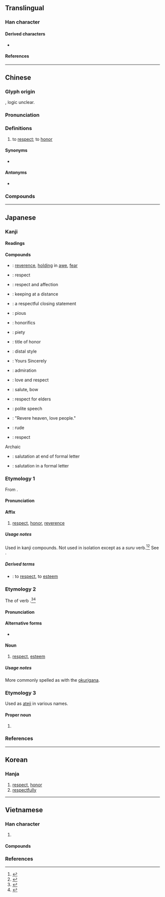 {{also|茍}}
{{character info/new}}
{{character info|0x2F8C9}}
==Translingual==

===Han character===
{{Han char|rn=66|rad=攴|as=09|asmj+=08|sn=13|snmj+=12|four=48640|canj=TROK|ids=⿰苟攵(GJKV),⿰茍攵(HT)}}

====Derived characters====
* {{l|mul|[[警]], [[驚]], [[擎]], [[憼]], [[擏]], [[儆]], [[㯳]], [[璥]], [[曔]], [[檠]], [[蟼]], [[㢣]], [[䜘]], [[𠧂]], [[𢢩]], [[𤀂]], [[𫱻]], [[𢐧]], [[𩼃]], [[𫄿]]}}

====References====
{{wikidata|Q54911429}}
{{Han ref|kx=0473.350|dkj=13285|dj=0826.170|hdz=21466.020|uh=656C}}
{{Han ref|uh=2F8C9}}

----

==Chinese==
{{zh-forms}}

===Glyph origin===
{{Han etym}}
{{Han compound|茍|攵|ls=ic}}, logic unclear.

===Pronunciation===
{{zh-pron
|m=jìng
|m-s=
|c=ging3
|c-t=
|g=
|h=pfs=kin
|j=
|mb=ge̿ng
|md=
|mn=kèng
|mn-t=gêng3
|w=
|x=
|mc=y
|oc=y
|ma=
|cat=n,adv
}}

===Definitions===
{{zh-hanzi}}

# to [[respect]]; to [[honor]]

====Synonyms====
* {{zh-l|尊}}

====Antonyms====
* {{zh-l|鄙|to scorn}}

===Compounds===
{{zh-der|不敬|孝敬|恭敬|慎始敬終|恭恭敬敬|忠敬|忒敬思|彌敬|廝敬廝愛|屈尊敬賢|尊敬|最敬禮|奩敬|奠敬|主敬存誠|大不敬|回敬|廝抬廝敬|崇敬|可敬|失敬|敬老恤貧|敬慕|敬請|敬陪末坐|敬謹|敬奉|敬重|敬佩|敬老尊賢|敬賢禮士|敬小慎微|敬賢|敬祝|敬神|敬老院|敬謝不敏|敬心|潔敬|相敬如賓|敬業樂群|敬同|畢恭畢敬|敬酒|敬上愛下|敬亭山|敬身|敬天愛民|敬懇者|欽敬|敬辭|敬事房|程敬|敬老節|敬稟者|敬懼|敬禮|敬業|敬服|敬事不暇|敬若神明|敬啟者|梁敬帝|敬老慈幼|敬稱|敬頌|敬諾|用代楮敬|敬悉|敬畏|敬姜猶績|敬愛|無以為敬|炭敬|敬上|敬業精神|敬慎|敬虔主義|敬謝|敬詞|楮敬|敬授人時|憐貧敬老|敬陪末座|敬之|敬思|敬而遠之|敬老憐貧|敬時愛日|敬意|敬事|敬仰|敬肅者|贄敬|肅然起敬|虔敬|茶敬|誠敬|輕財敬士|節敬|誠心敬意|菲敬|起敬|脩敬|致敬|莊敬自強|至敬無文|敬信|莊敬}}

----

==Japanese==

===Kanji===
{{ja-kanji|grade=6|rs=攴09}}

====Readings====
{{ja-readings
|goon=きょう<きやう
|kanon=けい
|kun=うやま-う
|nanori=け, たか, たかし, たけ, とし, のり, ひろ, ゆき, よし
}}

====Compounds====
{{der-top|Compounds}}
* {{ja-r|敬畏|けい.い}}: [[reverence]], [[holding]] in [[awe]], [[fear]]
* {{ja-r|敬意|けい.い}}: respect
* {{ja-r|敬愛|けいあい}}: respect and affection
* {{ja-r|敬遠|けいえん}}: keeping at a distance
* {{ja-r|敬具|けいぐ}}: a respectful closing statement
* {{ja-r|敬虔|けいけん}}: pious
* {{ja-r|敬語|けいご}}: honorifics
* {{ja-r|敬神|けいしん}}: piety
* {{ja-r|敬称|けいしょう}}: title of honor
* {{ja-r|敬体|けいたい}}: distal style
{{der-mid}}
* {{ja-r|敬白|けいはく}}: Yours Sincerely
* {{ja-r|敬服|けいふく}}: admiration
* {{ja-r|敬慕|けいぼ}}: love and respect
* {{ja-r|敬礼|けいれい}}: salute, bow
* {{ja-r|敬老|けいろう}}: respect for elders
* {{ja-r|敬譲語|けいじょうご}}: polite speech
* {{ja-r|敬天愛人|けいてん あいじん}}: "Revere heaven, love people."
* {{ja-r|失敬|しっけい}}: rude
* {{ja-r|尊敬|そんけい}}: respect
Archaic
* {{ja-r|敬啓|けいけい}}: salutation at end of formal letter
* {{ja-r|敬呈|けいてい}}: salutation in a formal letter
{{der-bottom}}

===Etymology 1===
{{ja-kanjitab|yomi=o|けい}}
From {{etyl|ltc|ja|sort=けい}} {{m|zh|敬|tr=kjæng<sup>H</sup>||respectful}}.

====Pronunciation====
{{ja-pron|yomi=kanon|けい}}

====Affix====
{{ja-pos|affix|けい}}

# [[respect]], [[honor]], [[reverence]]

=====Usage notes=====
Used in kanji compounds. Not used in isolation except as a ''suru'' verb.<ref name="KDJ">{{R:Kokugo Dai Jiten}}</ref><ref name="DJR">{{R:Daijirin}}</ref> See {{ja-l|敬する}}.

=====Derived terms=====
{{der-top}}
* {{ja-r|敬する|けいする}}: to [[respect]], to [[esteem]]
{{der-bottom}}

===Etymology 2===
{{ja-kanjitab|yomi=k|うやまい}}
The {{m|ja|連用形|tr=ren'yōkei||continuative or stem form}} of verb {{m|ja|敬う|tr=uyamau||to respect, to esteem}}.<ref name="KDJ">{{R:Kokugo Dai Jiten}}</ref><ref name="DJR">{{R:Daijirin}}</ref>

====Pronunciation====
{{ja-pron|yomi=k|うやまい}}

====Alternative forms====
* {{ja-l|敬い}}

====Noun====
{{ja-noun|うやまい}}

# [[respect]], [[esteem]]

=====Usage notes=====
More commonly spelled as {{ja-l|敬い}} with the [[okurigana]].

===Etymology 3===
Used as [[ateji]] in various names.

====Proper noun====
{{ja-pos|たかし|proper}}

# {{given name|lang=ja|sort=たかし|male}}

===References===
<references/>

----

==Korean==

===Hanja===
{{ko-hanja|hangeul=경|eumhun=|rv=gyeong|mr=kyŏng|y=kyeng}}

# [[respect]], [[honor]]
# [[respectfully]]

----

==Vietnamese==

===Han character===
{{vi-readings|rs=攴09
|hanviet=kính-tdcndg;tdcntd;gdhn;bonet
|phienthiet=居慶 cư khánh
|nom=kính-tdcndg;tdcntd;bonet;genibrel, kỉnh-tdcntd, kinh-taberd
}}

# {{han tu form of|kính|to [[respect]]}}

====Compounds====
{{der3|vi
|{{vi-l|恭敬|cung kính}}
|{{vi-l|敬重|kính trọng}}
}}

===References===
<references/>
